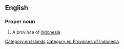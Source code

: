 ==English==
{{wikipedia}}

===Proper noun===
{{en-proper noun|head=[[Riau]] [[island|Islands]]}}

# A province of [[Indonesia]].

[[Category:en:Islands]]
[[Category:en:Provinces of Indonesia]]